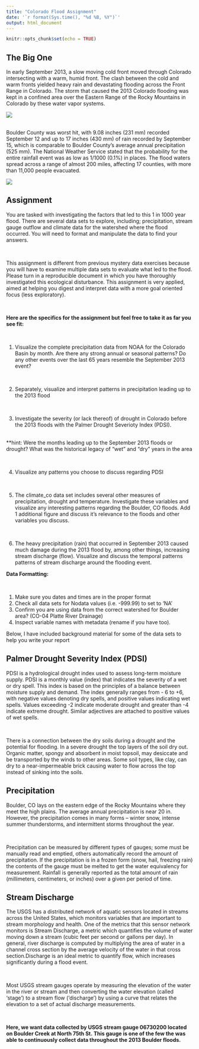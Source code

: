 ```yaml
---
title: "Colorado Flood Assignment"
date: '`r format(Sys.time(), "%d %B, %Y")`'
output: html_document
---
```


```r
knitr::opts_chunk$set(echo = TRUE)
```

## The Big One
In early September 2013, a slow moving cold front moved through Colorado intersecting with a warm, humid front. The clash between the cold and warm fronts yielded heavy rain and devastating flooding across the Front Range in Colorado. The storm that caused the 2013 Colorado flooding was kept in a confined area over the Eastern Range of the Rocky Mountains in Colorado by these water vapor systems.

![](data/flood_co.jpg)

\
Boulder County was worst hit, with 9.08 inches (231 mm) recorded September 12 and up to 17 inches (430 mm) of rain recorded by September 15, which is comparable to Boulder County's average annual precipitation (525 mm). The National Weather Service stated that the probability for the entire rainfall event was as low as 1/1000 (0.1%) in places. The flood waters spread across a range of almost 200 miles, affecting 17 counties, with more than 11,000 people evacuated.

![](data/flood_co2.png)

## Assignment
You are tasked with investigating the factors that led to this 1 in 1000 year flood. There are several data sets to explore, including; precipitation, stream gauge outflow and climate data for the watershed where the flood occurred. You will need to format and manipulate the data to find your answers.  

\

This assignment is different from previous mystery data exercises because you will have to examine multiple data sets to evaluate what led to the flood. Please turn in a reproducible document in which you have thoroughly investigated this ecological disturbance. This assignment is very applied, aimed at helping you digest and interpret data with a more goal oriented focus (less exploratory).

\

**Here are the specifics for the assignment but feel free to take it as far you see fit:**

\

1) Visualize the complete precipitation data from NOAA for the Colorado Basin by month.
Are there any strong annual or seasonal patterns? Do any other events over the last 65 years resemble the September 2013 event?

\

2) Separately, visualize and interpret patterns in precipitation leading up to the 2013 flood

\

3) Investigate the severity (or lack thereof) of drought in Colorado before the 2013 floods with the Palmer Drought Severioty Index (PDSI).

\
**hint: Were the months leading up to the September 2013 floods or drought?
        What was the historical legacy of "wet" and "dry" years in the area

\

4) Visualize any patterns you choose to discuss regarding PDSI    

\

5) The climate_co data set includes several other measures of precipitation, drought 
and temperature. Investigate these variables and visualize  any interesting patterns regarding the  Boulder, CO floods. Add 1 additional figure and discuss it's relevance to the floods and other variables you discuss.

\

6) The heavy precipitation (rain) that occurred in September 2013 caused much damage
during the 2013 flood by, among other things, increasing stream discharge (flow). Visualize and discuss the temporal patterns patterns of stream discharge around the flooding event.

**Data Formatting:**

\

1) Make sure you dates and times are in the proper format
2) Check all data sets for Nodata values (i.e. -999.99) to set to 'NA'
3) Confirm you are using data from the correct watershed for Boulder area? (CO-04 Platte River Drainage)
4) Inspect variable names with metadata (rename if you have too).

Below, I have included background material for some of the data sets to help you write your report

## Palmer Drought Severity Index (PDSI)

PDSI is a hydrological drought index used to assess long-term moisture supply. PDSI is a monthly value (index) that indicates the severity of a wet or dry spell. This index is based on the principles of a balance between moisture supply and demand. The index generally ranges from - 6 to +6, with negative values denoting dry spells, and positive values indicating wet spells. Values exceeding -2 indicate moderate drought and greater than -4 indicate extreme drought. Similar adjectives are attached to positive values of wet spells.

\

There is a connection between the dry soils during a drought and the potential for flooding. In a severe drought the top layers of the soil dry out. Organic matter, spongy and absorbent in moist topsoil, may desiccate and be transported by the winds to other areas. Some soil types, like clay, can dry to a near-impermeable brick causing water to flow across the top instead of sinking into the soils.

## Precipitation

Boulder, CO lays on the eastern edge of the Rocky Mountains where they meet the high plains. The average annual precipitation is near 20 in. However, the precipitation comes in many forms -- winter snow, intense summer thunderstorms, and intermittent storms throughout the year.

\

Precipitation can be measured by different types of gauges; some must be manually read and emptied, others automatically record the amount of precipitation. If the precipitation is in a frozen form (snow, hail, freezing rain) the contents of the gauge must be melted to get the water equivalency for measurement. Rainfall is generally reported as the total amount of rain (millimeters, centimeters, or inches) over a given per period of time.

## Stream Discharge
The USGS has a distributed network of aquatic sensors located in streams across the United States, which monitors variables that are important to stream morphology and health. One of the metrics that this sensor network monitors is Stream Discharge, a metric which quantifies the volume of water moving down a stream (cubic feet per second or gallons per day). In general, river discharge is computed by multiplying the area of water in a channel cross section by the average velocity of the water in that cross section.Discharge is an ideal metric to quantify flow, which increases significantly during a flood event.

\

Most USGS stream gauges operate by measuring the elevation of the water in the river or stream and then converting the water elevation (called 'stage') to a stream flow ('discharge') by using a curve that relates the elevation to a set of actual discharge measurements.

\

**Here, we want data collected by USGS stream gauge 06730200 located on Boulder Creek at North 75th St. This gauge is one of the few the was able to continuously collect data throughout the 2013 Boulder floods.**



